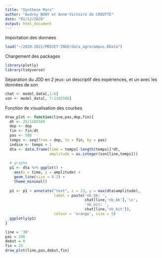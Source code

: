```yaml
---
title: "Synthese Mars"
author: "Audrey BONY et Anne-Victoire de CROUTTE"
date: "01/12/2020"
output: html_document
---
```


Importation des données

```r
load("~/2020-2021/PROJET-INGE/data_agrocampus.RData")
```

Chargement des packages

```r
library(plotly)
library(tidyverse)
```

Séparation du JDD en 2 jeux: un descriptif des expériences, et un avec les données de son

```r
chat <- model_data[,1:6]
son <- model_data[, 7:1102506]
```

Fonction de visualisation des courbes

```r
draw_plot <- function(line,pas,dep,fin){
  dt <- 25/1102500
  dep <- dep
  fin <- fin/dt
  pas <- 500
  temps <- seq(from = dep, to = fin, by = pas)
  indice <- temps + 1
  dta <- data.frame(time = temps[-length(temps)]*dt, 
                    amplitude = as.integer(son[line,temps]))
  
  # graphe
  p1 <- dta %>% ggplot() +
    aes(x = time, y = amplitude) +
    geom_line(size = 0.2) +
    theme_minimal()
  
  p1 <- p1 + annotate("text", x = 23, y = max(dta$amplitude), 
                      label = paste('nb_bk: ',
                                    chat[line,'nb_bk'],'\n',
                                    'nb_bit: ',
                                    chat[line,'nb_bit']),
                      colour = 'orange', size = 5)
  ggplotly(p1)
}
```

```r
line = '39'
pas = 200
debut = 0
fin = 25
draw_plot(line,pas,debut,fin)
```

